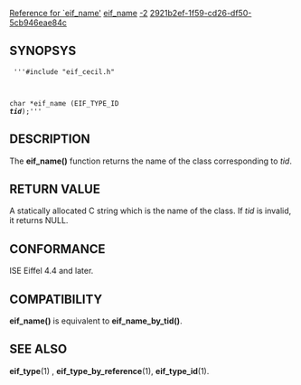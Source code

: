 [[Property:title|Reference for `eif_name']]
[[Property:link_title|eif_name]]
[[Property:weight|-2]]
[[Property:uuid|2921b2ef-1f59-cd26-df50-5cb946eae84c]]
==SYNOPSYS==
<code>
'''#include "eif_cecil.h"

char *eif_name (EIF_TYPE_ID '''''tid''''');'''</code>

==DESCRIPTION==
The '''eif_name()''' function returns the name of the class corresponding to ''tid''. 
==RETURN VALUE==
A statically allocated C string which is the name of the class. If ''tid'' is invalid, it returns NULL. 
==CONFORMANCE==
ISE Eiffel 4.4 and later. 
==COMPATIBILITY==
'''eif_name()''' is equivalent to '''eif_name_by_tid()'''. 
==SEE ALSO==
'''eif_type'''(1) , '''eif_type_by_reference'''(1), '''eif_type_id'''(1). 



